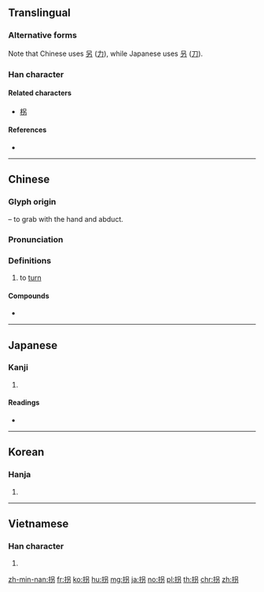 {{character info/new}}
{{also|招|枴|柺}}
==Translingual==
{{ja-forms|拐|拐|拐}}

===Alternative forms===
Note that Chinese uses [[另]] ([[力]]), while Japanese uses [[叧]] ([[刀]]).

===Han character===
{{Han char|rn=64|rad=手|as=05|sn=8|four=56027|canj=QRKS,QRSH|ids=⿰扌另, ⿰扌叧}}

====Related characters====
* [[柺]]

====References====
* {{Han ref|kx=0425.100|dkj=11955|dj=0773.150|hdz=31853.030|uh=62D0|ud=25296|bh=A9E4|bd=43492}}

----

==Chinese==
{{zh-forms}}

===Glyph origin===
{{Han etym}}
{{Han compound|手|alt1=扌|t1=hand|另|ls=psc|c1=s|c2=p}} – to grab with the hand and abduct.

===Pronunciation===
{{zh-pron
|m=guǎi
|c=gwaai2
|h=pfs=kóai
|md=
|mn=koái
|w=
|mc=y
|oc=y
|cat=v
}}

===Definitions===
{{zh-hanzi}}

# to [[turn]]

====Compounds====
* {{zh-l|拐杖}}

----

==Japanese==

===Kanji===
{{ja-kanji|grade=c|rs=手05}}

# {{defn|lang=ja|sort=手05}}

====Readings====
* {{ja-readings|goon=[[げ]] (ge)|kanon=[[かい]] (kai)|kun=[[かたる]] (kataru)}}

----

==Korean==

===Hanja===
{{ko-hanja|hangeul=괴}}

# {{defn|lang=ko|sort=手05}}

----

==Vietnamese==

===Han character===
{{vi-hantu|[[quảy]], [[quải]], [[quái]], [[quẩy]], [[quay]], [[quày]], [[quầy]]|rs=手05}}

# {{defn|lang=vi|sort=手05}}

[[zh-min-nan:拐]]
[[fr:拐]]
[[ko:拐]]
[[hu:拐]]
[[mg:拐]]
[[ja:拐]]
[[no:拐]]
[[pl:拐]]
[[th:拐]]
[[chr:拐]]
[[zh:拐]]